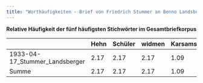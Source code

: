 ```yaml
---
title: "Worthäufigkeiten - Brief von Friedrich Stummer an Benno Landsberger vom 17.04.1933"
---
```


**Relative Häufigkeit der fünf häufigsten Stichwörter im Gesamtbriefkorpus**

|                                | Hehn | Schüler | widmen | Karsamstag | schickte |
|--------------------------------|------|---------|--------|------------|----------|
| 1933-04-17_Stummer_Landsberger | 2.17 | 2.17    | 2.17   | 1.09       | 1.09     |
| Summe                          | 2.17 | 2.17    | 2.17   | 1.09       | 1.09     |